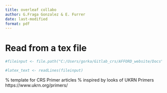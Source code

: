 ```yaml
---
title: overleaf collabo
author: G.Fraga Gonzalez & E. Furrer
date: last-modified
format: pdf
---
```


# Read from a tex file {.unnumbered}

```r

#fileinput <- file.path("C:/Users/gorka/Gitlab_crs/AFFORD_website/Docs",'contents','reports','Collab_Primer_repoUseCase','main.Rtex')

#latex_text <- readLines(fileinput) 
``` 


% template for CRS Primer articles
% inspired by looks of UKRN Primers https://www.ukrn.org/primers/
\documentclass[a4paper,11pt]{report}
\usepackage[default]{sourcesanspro} % nice sans serif font
\usepackage[T1]{fontenc}
\usepackage[utf8]{inputenc}
\usepackage{pmboxdraw} % provides some of the symbols for the folder tree 
\usepackage[english]{babel} 
\usepackage{graphicx} % figures
\usepackage{amsmath, amssymb} % math
\usepackage{doi} % automatic doi-links
\usepackage[round]{natbib} % bibliography
\usepackage{booktabs} % nicer tables
\usepackage[dvipsnames]{xcolor}
\usepackage{pdflscape}
\usepackage[most]{tcolorbox} % color text box
\usepackage{todonotes}
\usepackage{markdown} % markdown 


\definecolor{swissRNblue}{RGB}{34,36,100}
\definecolor{linkblue}{RGB}{19,168,158}
\definecolor{linkgreen}{RGB}{27,183,117}

\usepackage{hyperref}
\usepackage{href-ul}
\renewcommand\url[1]{{\href{#1}{#1}}}
\hypersetup{
    colorlinks,
    citecolor=linkgreen,
    filecolor=black,
    linkcolor=linkgreen,
    urlcolor=linkgreen,
    urlbreak=true,
}
 
\usepackage{geometry}
\geometry{
  a4paper,
  total={170mm,257mm},
  left=25mm,
  right=25mm,
  top=25mm,
  bottom=25mm
}

\usepackage{sectsty}
\usepackage{titlesec}
\titlespacing*{\section}
{0pt}{3ex plus 1ex minus .2ex}{1ex plus .2ex}
\titlespacing*{\subsection}
{0pt}{3ex plus 1ex minus .2ex}{1ex plus .2ex}
\setlength\parindent{0pt}
\sectionfont{\color{swissRNblue}}
\subsectionfont{\color{swissRNblue}}
\renewcommand{\bibsection}{\section*{References}}
\begin{document}

% title and authors here
% -----------------------------------------------------------------------------
\begin{minipage}{\textwidth}
    % title
    {\Huge \textcolor{swissRNblue}{Archiving Data: A Cognitive Neuroscience use-case}} \\[0.5ex]
    % authors with ORCID
    \href{https://orcid.org/0000-0002-1857-8607}{Gorka Fraga González}\\
    \href{https://orcid.org/xxxx}{Andrew Clark}\\
    \href{https://orcid.org/xxxx}{Alexis Hervais-Adelman }\\        
    \href{https://orcid.org/xxxx}{Hester van de Wiel}\\    
    \href{https://orcid.org/xxxx}{Susanne Weber?}\\
    \href{https://orcid.org/xxxx}{Melanie Röthlisberger?}\\    
    \href{https://orcid.org/xxxx}{Eva Furrer}\\    
    \href{https://orcid.org/xxxx}{Leonard Held}\\
    \url{https://doi.org/10.5281/zenodo.XXXXXXX}
\end{minipage}%
\begin{minipage}{0.02\textwidth}
    \centering
    \includegraphics[height=2cm]{CRS.jpg}
\end{minipage}%





\section*{}

Open science guidelines are often broad and researchers may find it difficult to adapt them to their specific project. Moreover, the required file organization and content for uploading ORD into a repository are not always clear, which can make this process appear exceedingly effortful and time-consuming. This may discourage some users from archiving or result in data dumps that populate repositories with non-reusable and poorly documented datasets. In this primer we illustrate the archiving process of an actual reference project with relatively complex data. Many of the requirements and issues encounter can easily generalize to other studies despite variations in the specific experimental setting and modalities of data recorded. We argue for well-timed data organization and schemes that are as complex as necessary and as simple as possible. This way ORD archiving can be a cost-effective process that will benefit both researcher and the broader scientific community. 
-------- 

\section*{What is data archiving?}
Brief definition of what we understand as data archiving. See UZH ZB resources 

.ps.---------------

\section*{What is an Open Research Data repository?}
Here shortly specify what an Open Research Data (ORD) repository is. Ref to web for searching in repositories database 

\section*{Why use an ORD repository?}
Explain the obvious. Highlight that the information is not necessarily public access but researchers may enquire /send an application to access the data (restricted access)
- Benefits to researcher -- here try to emphasize the non-altruistic reasons. I.e., data owners will be 

- Benefit to the community
\section*{How do you archive data?}
 First see how much your data follows the FAIR principles -- Short recap and link to ZB resources on "How fair is your data' . 
 Find a suitable repository and see if there are particular requirements




\section*{Use case: a neurolinguistics project} 

\subsection*{Project data overview}
Before archiving we should have a brief summary of the project goals and scope, with some details of data types, volume and formats, and where to find more information. Some of this may have been provided as part of a Data Management Plan in the project proposal (e.g., see \href{https://www.snf.ch/en/FAiWVH4WvpKvohw9/topic/research-policies}{guidelines} from the Swiss National Science Foundation).

Here we describe a use-case of data archiving based on a reference project from Neurolinguistics.  The reference project investigates brain activity in healthy adults associated with comprehension of speech in acoustically challenging circumstances. The current study comprises 15 adults and it is considered a pilot and proof concept study for future neurofeedback experiments. The main data types in this study are the following: 

\begin{itemize}
    \item \textit{Tabular data.} 
    \begin{itemize}
    \item A  brief demographic questionnaire containing specific language and hearing related items, as well as a free text with notes during the recording in the lab. These data are stored in Redcap (REFXXX) web app where identifying information (only date of birth)  is stored and can be masked when downloading the data. A file with the questionnaire data for all subjects is ~16 KiB. 

    \item Log files with behavioral performance data from the  experimental task. Their size is < 10 MiB per subject. 
    \end{itemize}
    
    \item \textit{Multi-channel electrophysiological time series. }Electroencephalography (EEG) data recorded both 'at rest' and while subjects perform the task. The size of the recorded files is around 1.6-2.00 GiB per participant. However, they require some minimal preprocessing so that they can be used (see later in this primer), resulting additional 2.10-2.5 GiB per participant. 
    
    \item \textit{Audio files}. During the experimental the task, participants had to listen to sentences and identify several targets within them after each trial. The audio was manipulated to have different levels of degradation and background noise. The stimuli used in the task and the scripts to generate it and to present it to the participants are also part of the core data to be archived. The folder containing the manipulated audio files that were presented in the experiment has a volume of ~680 MiB, but the folder containing also the original raw audio and several variations of audio manipulations is ~ 3.86 GiB.  

    \item \textit{Metadata in text (.txt, .md and .json) and tabular (.csv, .tsv) formats } 
    \begin{itemize}
    \item These are small files 
    \end{itemize}
\end{itemize}

\subsection*{Think of a data structure system}

First search for any exising standards in the field. Here we follow BIDS (insert short descript), why ? (xxx)
Best to struct the project like this from start

\subsection*{Organize your data}
This is best done at the start of a project.

% 
\begin{tcolorbox}[enhanced,fit to height=10cm, 
  colback=linkgreen!85!black!10!white,colframe=linkgreen!75!black,title= \small Folder organization ]
  
\verbatiminput{folder_tree.txt}
  
\end{tcolorbox}




 \subsection*{Decide what needs to be archive}
Not everything must or should be archived. 

Schematic of minimum project elements
\begin{itemize}
    \item  Data
    \begin {itemize} 
        \item Raw
        \item Preview/thumbnails
        \item Derivatives
    \end{itemize}
    \item  Metadata    
    \begin {itemize} 
        \item .JSON 
        \item Tables         
    \end{itemize}
    \item  Code    
    \item  Documentation
    \begin {itemize} 
        \item Filenaming convention
        \item Metadata/data specifications
        \item Procedures       
        \item READMEs 
    \end{itemize}
\end{itemize} 

\subsection*{Selecting a repository}
What makes a good repository for my data ? In this case (...)

Workflow chart: File naming, organisation, metadata.

\section*{Archiving} 
Here Andre fills in  some details about how in this particular repo we need to proceed or additional files/struct required by it


\section*{Common Issues and Troubleshooting} 
Here I would describe issues with this project. e.g. in this case we don't have a problem of too large data set, the main problems can come from manipulations into the raw data (from source to 'raw', which is not really raw). (see knownIssues.txt file)


\section*{Take home message} 

\begin{tcolorbox}[enhanced,fit to height=10cm,
  colback=linkgreen!85!black!10!white,colframe=linkgreen!75!black,title= \Large Technical Box 1 - Archiving scripts for stimuli presentation ,
  drop fuzzy shadow,watermark color=white,watermark text=CRS]
  
Here issues with version control and scripts to run experiments (e.g., what files where presented, etc)   
\end{tcolorbox}

\begin{tcolorbox}[enhanced,fit to height=10cm,
  colback=linkgreen!85!black!10!white,colframe=linkgreen!75!black,title= \Large Technical Box 2 - Challenges of EEG experiments ,
  drop fuzzy shadow,watermark color=white,watermark text=CRS]

  Here Andrew inserts common operations done to raw EEG data 
\end{tcolorbox}


\section*{More information}

\bibliographystyle{apalikedoiurl}
\bibliography{bibliography}

% date and license
\vfill
\scriptsize
Version from \today. \\
This work is published under a Creative Commons Attribution 4.0 International license
(\href{https://creativecommons.org/licenses/by/4.0/}{CC-BY 4.0}). \\
Edited by xxx (\href{https://orcid.org/0000-0003-2779-320X}{xxxxORCID}) and 
xxx). \\

\end{document}
